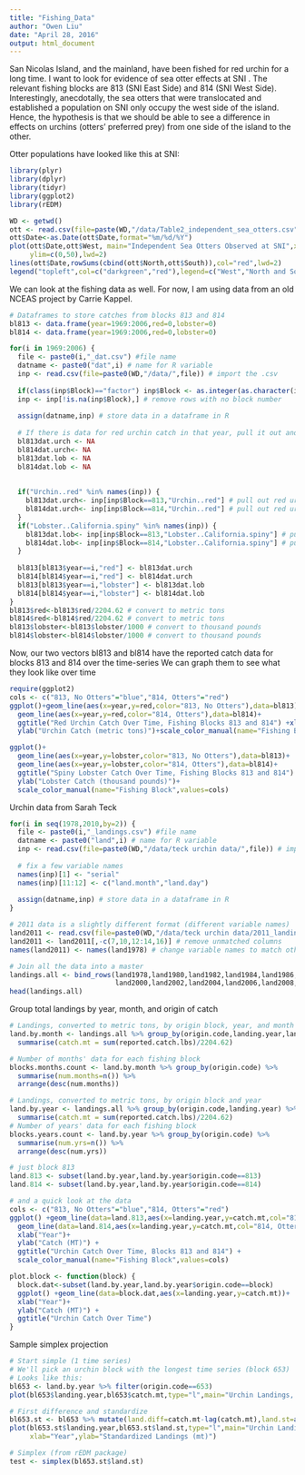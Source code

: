 ```yaml
---
title: "Fishing_Data"
author: "Owen Liu"
date: "April 28, 2016"
output: html_document
---
```


San Nicolas Island, and the mainland, have been fished for red urchin for a long time.  I want to look for evidence of sea otter effects at SNI .  The relevant fishing blocks are 813 (SNI East Side) and 814 (SNI West Side).  Interestingly, anecdotally, the sea otters that were translocated and established a population on SNI only occupy the west side of the island.  Hence, the hypothesis is that we should be able to see a difference in effects on urchins (otters' preferred prey) from one side of the island to the other.

Otter populations have looked like this at SNI:
```r
library(plyr)
library(dplyr)
library(tidyr)
library(ggplot2)
library(rEDM)

WD <- getwd()
ott <- read.csv(file=paste(WD,"/data/Table2_independent_sea_otters.csv",sep=""))
ott$Date<-as.Date(ott$Date,format="%m/%d/%Y")
plot(ott$Date,ott$West, main="Independent Sea Otters Observed at SNI",xlab="Year",ylab="Number of Otters",type="l",col="darkgreen",
     ylim=c(0,50),lwd=2)
lines(ott$Date,rowSums(cbind(ott$North,ott$South)),col="red",lwd=2)
legend("topleft",col=c("darkgreen","red"),legend=c("West","North and South"),lty=1)
```

We can look at the fishing data as well.  For now, I am using data from an old NCEAS project by Carrie Kappel.

```r
# Dataframes to store catches from blocks 813 and 814
bl813 <- data.frame(year=1969:2006,red=0,lobster=0)
bl814 <- data.frame(year=1969:2006,red=0,lobster=0)

for(i in 1969:2006) {
  file <- paste0(i,"_dat.csv") #file name
  datname <- paste0("dat",i) # name for R variable
  inp <- read.csv(file=paste0(WD,"/data/",file)) # import the .csv
  
  if(class(inp$Block)=="factor") inp$Block <- as.integer(as.character(inp$Block)) # Fix broken variable type in some of the data
  inp <- inp[!is.na(inp$Block),] # remove rows with no block number
  
  assign(datname,inp) # store data in a dataframe in R
  
  # If there is data for red urchin catch in that year, pull it out and assign it to the block 813 and 814 dataframes created above
  bl813dat.urch <- NA
  bl814dat.urch<- NA
  bl813dat.lob <- NA
  bl814dat.lob <- NA
  
  
  if("Urchin..red" %in% names(inp)) {
    bl813dat.urch<- inp[inp$Block==813,"Urchin..red"] # pull out red urchin data from block 813
    bl814dat.urch<- inp[inp$Block==814,"Urchin..red"] # pull out red urchin data from block 814
  }
  if("Lobster..California.spiny" %in% names(inp)) {
    bl813dat.lob<- inp[inp$Block==813,"Lobster..California.spiny"] # pull out lobster data from block 813
    bl814dat.lob<- inp[inp$Block==814,"Lobster..California.spiny"] # pull out lobster data from block 814
  }
  
  bl813[bl813$year==i,"red"] <- bl813dat.urch
  bl814[bl814$year==i,"red"] <- bl814dat.urch
  bl813[bl813$year==i,"lobster"] <- bl813dat.lob
  bl814[bl814$year==i,"lobster"] <- bl814dat.lob
}
bl813$red<-bl813$red/2204.62 # convert to metric tons
bl814$red<-bl814$red/2204.62 # convert to metric tons
bl813$lobster<-bl813$lobster/1000 # convert to thousand pounds
bl814$lobster<-bl814$lobster/1000 # convert to thousand pounds

```

Now, our two vectors bl813 and bl814 have the reported catch data for blocks 813 and 814 over the time-series
We can graph them to see what they look like over time

```r
require(ggplot2)
cols <- c("813, No Otters"="blue","814, Otters"="red")
ggplot()+geom_line(aes(x=year,y=red,color="813, No Otters"),data=bl813)+
  geom_line(aes(x=year,y=red,color="814, Otters"),data=bl814)+
  ggtitle("Red Urchin Catch Over Time, Fishing Blocks 813 and 814") +xlab("Year") +
  ylab("Urchin Catch (metric tons)")+scale_color_manual(name="Fishing Block",values=cols)

ggplot()+
  geom_line(aes(x=year,y=lobster,color="813, No Otters"),data=bl813)+
  geom_line(aes(x=year,y=lobster,color="814, Otters"),data=bl814)+
  ggtitle("Spiny Lobster Catch Over Time, Fishing Blocks 813 and 814") +xlab("Year") +
  ylab("Lobster Catch (thousand pounds)")+
  scale_color_manual(name="Fishing Block",values=cols)

```

Urchin data from Sarah Teck
```r
for(i in seq(1978,2010,by=2)) {
  file <- paste0(i,"_landings.csv") #file name
  datname <- paste0("land",i) # name for R variable
  inp <- read.csv(file=paste0(WD,"/data/teck urchin data/",file)) # import the .csv
  
  # fix a few variable names
  names(inp)[1] <- "serial"
  names(inp)[11:12] <- c("land.month","land.day")
  
  assign(datname,inp) # store data in a dataframe in R
}

# 2011 data is a slightly different format (different variable names)
land2011 <- read.csv(file=paste0(WD,"/data/teck urchin data/2011_landings.csv"))
land2011 <- land2011[,-c(7,10,12:14,16)] # remove unmatched columns
names(land2011) <- names(land1978) # change variable names to match other data

# Join all the data into a master
landings.all <- bind_rows(land1978,land1980,land1982,land1984,land1986,land1988,land1990,land1992,land1994,land1996,land1998,
                          land2000,land2002,land2004,land2006,land2008,land2010,land2011)
head(landings.all)
```

Group total landings by year, month, and origin of catch

```r
# Landings, converted to metric tons, by origin block, year, and month
land.by.month <- landings.all %>% group_by(origin.code,landing.year,land.month) %>%
  summarise(catch.mt = sum(reported.catch.lbs)/2204.62)

# Number of months' data for each fishing block
blocks.months.count <- land.by.month %>% group_by(origin.code) %>% 
  summarise(num.months=n()) %>% 
  arrange(desc(num.months))

# Landings, converted to metric tons, by origin block and year
land.by.year <- landings.all %>% group_by(origin.code,landing.year) %>%
  summarise(catch.mt = sum(reported.catch.lbs)/2204.62)
# Number of years' data for each fishing block
blocks.years.count <- land.by.year %>% group_by(origin.code) %>% 
  summarise(num.yrs=n()) %>% 
  arrange(desc(num.yrs))

# just block 813
land.813 <- subset(land.by.year,land.by.year$origin.code==813)
land.814 <- subset(land.by.year,land.by.year$origin.code==814)

# and a quick look at the data
cols <- c("813, No Otters"="blue","814, Otters"="red")
ggplot() +geom_line(data=land.813,aes(x=landing.year,y=catch.mt,col="813, No Otters"))+
  geom_line(data=land.814,aes(x=landing.year,y=catch.mt,col="814, Otters"))+
  xlab("Year")+
  ylab("Catch (MT)") +
  ggtitle("Urchin Catch Over Time, Blocks 813 and 814") +
  scale_color_manual(name="Fishing Block",values=cols)

plot.block <- function(block) {
  block.dat<-subset(land.by.year,land.by.year$origin.code==block)
  ggplot() +geom_line(data=block.dat,aes(x=landing.year,y=catch.mt))+
  xlab("Year")+
  ylab("Catch (MT)") +
  ggtitle("Urchin Catch Over Time")
}

```

Sample simplex projection

```r
# Start simple (1 time series)
# We'll pick an urchin block with the longest time series (block 653)
# Looks like this:
bl653 <- land.by.year %>% filter(origin.code==653)
plot(bl653$landing.year,bl653$catch.mt,type="l",main="Urchin Landings, Block 653", xlab="Year",ylab="Landings (mt)")

# First difference and standardize
bl653.st <- bl653 %>% mutate(land.diff=catch.mt-lag(catch.mt),land.st=as.numeric(scale(land.diff)))
plot(bl653.st$landing.year,bl653.st$land.st,type="l",main="Urchin Landings, Block 653", 
     xlab="Year",ylab="Standardized Landings (mt)")

# Simplex (from rEDM package)
test <- simplex(bl653.st$land.st)
```